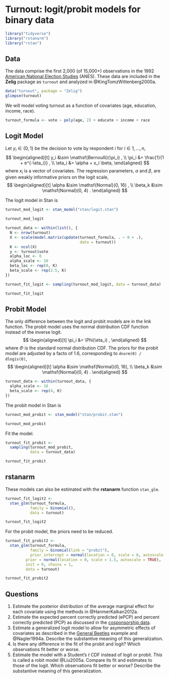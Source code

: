 # Turnout: logit/probit models for binary data {#turnout}

```r
library("tidyverse")
library("rstanarm")
library("rstan")
```

## Data

The data comprise the first 2,000 (of 15,000+) observations in the 1992 [American National Election Studies](http://www.electionstudies.org/) (ANES).
These data are included in the **Zelig** package as `turnout` and analyzed in @KingTomzWittenberg2000a.
```r
data("turnout", package = "Zelig")
glimpse(turnout)
```
We will model voting turnout as a function of covariates (age, education, income, race).
```r
turnout_formula <- vote ~ poly(age, 2) + educate + income + race
```

## Logit Model

Let $y_i \in \{0, 1\}$ be the decision to vote by respondent $i$ for $i \in 1, \dots, n$,
$$
\begin{aligned}[t]
y_i &\sim \mathsf{Bernoulli}(\pi_i) , \\
\pi_i &= \frac{1}{1 + e^{-\eta_i}} , \\
\eta_i &= \alpha + x_i \beta,
\end{aligned}
$$
where $x_i$ is a vector of covariates.
The regression parameters, $\alpha$ and $\beta$, are given weakly informative priors on the logit scale,
$$
\begin{aligned}[t]
\alpha &\sim \mathsf{Normal}(0, 16) , \\
\beta_k &\sim \mathsf{Normal}(0, 4) .
\end{aligned}
$$

The logit model in Stan is
```r
turnout_mod_logit <- stan_model("stan/logit.stan")
```
```r
turnout_mod_logit
```

```r
turnout_data <- within(list(), {
  N <- nrow(turnout)
  X <- scale(model.matrix(update(turnout_formula, . ~ 0 + .),
                                 data = turnout))
  K <- ncol(X)
  y <- turnout$vote
  alpha_loc <- 0
  alpha_scale <- 10
  beta_loc <- rep(0, K)
  beta_scale <- rep(2.5, K)
})
```

```r
turnout_fit_logit <- sampling(turnout_mod_logit, data = turnout_data)
```
```r
turnout_fit_logit
```

## Probit Model

The only difference between the logit and probit models are in the link function.
The probit model uses the normal distribution CDF function instead of the inverse logit.
$$
\begin{aligned}[t]
\pi_i &= \Phi(\eta_i) ,
\end{aligned}
$$
where $\Phi$ is the standard normal distribution CDF.
The priors for the probit model are adjusted by a facto of 1.6, corresponding to `dnorm(0) / dlogis(0)`,
$$
\begin{aligned}[t]
\alpha &\sim \mathsf{Normal}(0, 16), \\
\beta_k &\sim \mathsf{Normal}(0, 4) .
\end{aligned}
$$
```r
turnout_data <- within(turnout_data, {
  alpha_scale <- 16
  beta_scale <- rep(4, K)
})
```

The probit model in Stan is
```r
turnout_mod_probit <- stan_model("stan/probit.stan")
```
```r
turnout_mod_probit
```

Fit the model.
```r
turnout_fit_probit <-
  sampling(turnout_mod_probit,
           data = turnout_data)
```
```r
turnout_fit_probit
```

## rstanarm

These models can also be estimated with the  **rstanarm** function `stan_glm`.
```r
turnout_fit_logit2 <-
  stan_glm(turnout_formula,
           family = binomial(),
           data = turnout)
```
```r
turnout_fit_logit2
```

For the probit model, the priors need to be reduced.
```r
turnout_fit_probit2 <-
  stan_glm(turnout_formula,
           family = binomial(link = "probit"),
           prior_intercept = normal(location = 0, scale = 8, autoscale = TRUE),
         prior = normal(location = 0, scale = 1.5, autoscale = TRUE),
         init = 0, chains = 1,
         data = turnout)
```
```r
turnout_fit_probit2
```

## Questions {-}

1.  Estimate the posterior distribution of the average marginal effect for each covariate using the methods in @HanmerKalkan2012a.
1.  Estimate the expected percent correctly predicted (ePCP) and percent correctly predicted (PCP) as discussed in the [cosponsorship data](#cosponsor).
1.  Estimate a generalized logit model to allow for asymmetric effects of covariates as described in the [General Beetles](#genbeetles) example and @Nagler1994a. Describe the substantive meaning of this generalization.
1.  Is there any difference in the fit of the probit and logit? Which observations fit better or worse.
1.  Estimate the model with a Student's $t$ CDF instead of logit or probit. This is called a robit model @Liu2005a. Compare its fit and estimates to those of the logit. Which observations fit better or worse? Describe the substantive meaning of this generalization.
